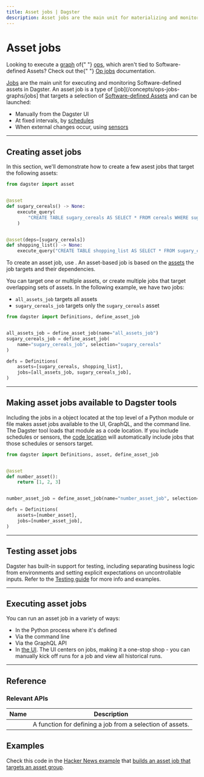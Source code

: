 ```yaml
---
title: Asset jobs | Dagster
description: Asset jobs are the main unit for materializing and monitoring Software-defined assets in Dagster.
---
```


# Asset jobs

<Note>
  Looking to execute a <a href="/concepts/ops-jobs-graphs/graphs">graph</a> of{" "}
  <a href="/concepts/ops-jobs-graphs/ops">ops</a>, which aren't tied to
  Software-defined Assets? Check out the{" "}
  <a href="/concepts/ops-jobs-graphs/op-jobs">Op jobs</a> documentation.
</Note>

[Jobs](/concepts/ops-jobs-graphs/jobs) are the main unit for executing and monitoring Software-defined assets in Dagster. An asset job is a type of \[job]\(/concepts/ops-jobs-graphs/jobs] that targets a selection of [Software-defined Assets](/concepts/assets/software-defined-assets) and can be launched:

- Manually from the Dagster UI
- At fixed intervals, by [schedules](/concepts/partitions-schedules-sensors/schedules)
- When external changes occur, using [sensors](/concepts/partitions-schedules-sensors/sensors)

---

## Creating asset jobs

In this section, we'll demonstrate how to create a few asest jobs that target the following assets:

```python file=/concepts/assets/non_argument_deps.py startafter=start_marker endbefore=end_marker
from dagster import asset


@asset
def sugary_cereals() -> None:
    execute_query(
        "CREATE TABLE sugary_cereals AS SELECT * FROM cereals WHERE sugar_grams > 10"
    )


@asset(deps=[sugary_cereals])
def shopping_list() -> None:
    execute_query("CREATE TABLE shopping_list AS SELECT * FROM sugary_cereals")
```

To create an asset job, use <PyObject object="define_asset_job" />. An asset-based job is based on the [assets](/concepts/assets/software-defined-assets) the job targets and their dependencies.

You can target one or multiple assets, or create multiple jobs that target overlapping sets of assets. In the following example, we have two jobs:

- `all_assets_job` targets all assets
- `sugary_cereals_job` targets only the `sugary_cereals` asset

```python file=/concepts/assets/build_job.py startafter=start_marker endbefore=end_marker
from dagster import Definitions, define_asset_job


all_assets_job = define_asset_job(name="all_assets_job")
sugary_cereals_job = define_asset_job(
    name="sugary_cereals_job", selection="sugary_cereals"
)

defs = Definitions(
    assets=[sugary_cereals, shopping_list],
    jobs=[all_assets_job, sugary_cereals_job],
)
```

---

## Making asset jobs available to Dagster tools

Including the jobs in a <PyObject object="Definitions"/> object located at the top level of a Python module or file makes asset jobs available to the UI, GraphQL, and the command line. The Dagster tool loads that module as a code location. If you include schedules or sensors, the [code location](/concepts/code-locations) will automatically include jobs that those schedules or sensors target.

```python file=/concepts/assets/jobs_to_definitions.py
from dagster import Definitions, asset, define_asset_job


@asset
def number_asset():
    return [1, 2, 3]


number_asset_job = define_asset_job(name="number_asset_job", selection="number_asset")

defs = Definitions(
    assets=[number_asset],
    jobs=[number_asset_job],
)
```

---

## Testing asset jobs

Dagster has built-in support for testing, including separating business logic from environments and setting explicit expectations on uncontrollable inputs. Refer to the [Testing guide](/concepts/testing) for more info and examples.

---

## Executing asset jobs

You can run an asset job in a variety of ways:

- In the Python process where it's defined
- Via the command line
- Via the GraphQL API
- In [the UI](/concepts/webserver/ui). The UI centers on jobs, making it a one-stop shop - you can manually kick off runs for a job and view all historical runs.

---

## Reference

### Relevant APIs

| Name                                   | Description                                               |
| -------------------------------------- | --------------------------------------------------------- |
| <PyObject object="define_asset_job" /> | A function for defining a job from a selection of assets. |

## Examples

Check this code in the [Hacker News example](https://github.com/dagster-io/dagster/tree/master/examples/project_fully_featured) that [builds an asset job that targets an asset group](https://github.com/dagster-io/dagster/blob/master/examples/project_fully_featured/project_fully_featured/jobs.py).
